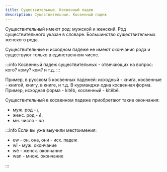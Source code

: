 ```yaml
---
title: Существительные. Косвенный падеж
description: Существительные. Косвенный падеж
---
```


Существительный имеют род: мужской и женский. Род существительного указан в словаре. Большинство существительных женского рода.

Существительные и исходном падеже не имеют окончания рода и существуют только в единственном числе.

:::info
Косвенный падеж существительных - отвечающих на вопрос: кого? кому? кем? и т.д.
:::

Пример, в русском 5 косвенных падежей: исходный - книга, косвенные - книгой, книгу, в книге, и т.д. В курманджи одна косвенная форма. Пример, исходная форма - kitêb, косвенный - kitêbê.

Существительный в косвенном падеже приобретают такие окончания:

* муж. род - *i*,
* женс. род - *ê*,
* мн. число - *an*

:::info
Если вы уже выучили местоимения:

* ew - он, она, они - исх. падеж
* wî - муж. окончание
* wê - женск. окончание
* wan - множ. окончание

:::
